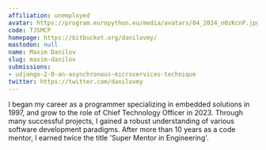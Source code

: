 ```yaml
---
affiliation: unemployed
avatar: https://program.europython.eu/media/avatars/04_2024_n0zKcnP.jpg
code: TJSMCP
homepage: https://bitbucket.org/danilovmy/
mastodon: null
name: Maxim Danilov
slug: maxim-danilov
submissions:
- udjango-2-0-an-asynchronous-microservices-technique
twitter: https://twitter.com/danilovmy
---
```


I began my career as a programmer specializing in embedded solutions in 1997, and grow to the role of Chief Technology Officer in 2023. Through many successful projects, I gained a robust understanding of various software development paradigms. After more than 10 years as a code mentor, I earned twice the title 'Super Mentor in Engineering'.

